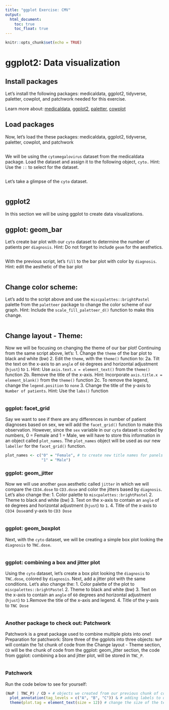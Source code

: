 ```yaml
---
title: "ggplot Exercise: CMV"
output: 
  html_document:
    toc: true
    toc_float: true
---
```


```r
knitr::opts_chunk$set(echo = TRUE)
```

# ggplot2: Data visualization

## Install packages
Let's install the following packages: medicaldata, ggplot2, tidyverse, paletter, cowplot, and patchwork needed for this exercise.

Learn more about: [medicaldata](https://higgi13425.github.io/medicaldata/), [ggplot2](https://ggplot2.tidyverse.org/index.html), [paletter](https://github.com/EmilHvitfeldt/paletteer), [cowplot](https://wilkelab.org/cowplot/index.html)

## Load packages
Now, let's load the these packages: medicaldata, ggplot2, tidyverse, paletter, cowplot, and patchwork
```r

```

We will be using the `cytomegalovirus` dataset from the medicaldata package. Load the dataset and assign it to the following object, `cyto.` Hint: Use the `::` to select for the dataset.
```r

```

Let's take a glimpse of the `cyto` dataset.
```r

```

## ggplot2
In this section we will be using ggplot to create data visualizations.

## ggplot: geom_bar
Let's create bar plot with our `cyto` dataset to determine the number of patients per `diagnosis`. Hint: Do not forget to include `geom` for the aesthetics. 
```r
 
```

With the previous script, let's `fill` to the bar plot with color by `diagnosis`. Hint: edit the aesthetic of the bar plot 
```r

```

## Change color scheme:
Let's add to the script above and use the `miscpalettes::brightPastel` palette from the `paletteer` package to change the color scheme of our graph. Hint: Include the `scale_fill_paletteer_d()` function to make this change. 
```r

```

## Change layout - Theme:
Now we will be focusing on changing the theme of our bar plot! Continuing from the same script above, let's:
1. Change the `theme` of the bar plot to black and white (bw)
2. Edit the `theme`, with the `theme()` function to:
  2a. Tilt the text on the x-axis to an `angle` of `60` degrees and horizontal adjustment (`hjust`) to `1`.         Hint: Use `axis.text.x = element_text()` from the `theme()` function
  2b. Remove the title of the x-axis. Hint: Incorporate `axis.title.x = element_blank()` from the `theme()`         function
  2c. To remove the legend, change the `legend.position` to `none`
3. Change the title of the y-axis to `Number of patients`. Hint: Use the `labs()` function
  
```r

```

### ggplot: facet_grid
Say we want to see if there are any differences in number of patient diagnoses based on sex, we will add the `facet_grid()` function to make this observation. However, since the `sex` variable in our `cyto` dataset is coded by numbers, 0 = Female and 1 = Male, we will have to store this information in an object called `plot_names`. The `plot_names` object will be used as our new `labeller` for the `facet_grid()` function.
```r
plot_names <- c("0" = "Female", # to create new title names for panels
                "1" = "Male")


```

### ggplot: geom_jitter
Now we will use another `geom` aesthetic called `jitter` in which we will compare the `CD34.dose` to `CD3.dose` and color the jitters based by `diagnosis`. 
Let's also change the:
1. Color palette to `miscpalettes::brightPastel` 
2. Theme to black and white (bw)
3. Text on the x-axis to contain an `angle` of `60` degrees and horizontal adjustment (`hjust`) to `1`.
4. Title of the x-axis to `CD34 Dose`and y-axis to `CD3 Dose`

```r

```

### ggplot: geom_boxplot
Next, with the `cyto` dataset, we will be creating a simple box plot looking the `diagnosis` to `TNC.dose`. 
```r

```

### ggplot: combining a box and jitter plot
Using the `cyto` dataset, let's create a box plot looking the `diagnosis` to `TNC.dose`, colored by `diagnosis`. Next, add a jitter plot with the same conditions.
Let's also change the:
1. Color palette of the plot to `miscpalettes::brightPastel` 
2. Theme to black and white (bw)
3. Text on the x-axis to contain an `angle` of `60` degrees and horizontal adjustment (`hjust`) to `1`.Remove     the title of the x-axis and legend.
4. Title of the y-axis to `TNC Dose`
```r

```


### Another package to check out: Patchwork
Patchwork is a great package used to combine multiple plots into one! 
Preparation for patchwork:
Store three of the ggplots into three objects: `NoP` will contain the 1st chunk of code from the Change layout - Theme section, `CD` will be the chunk of code from the ggplot: geom_jitter section, the code from ggplot: combining a box and jitter plot, will be stored in `TNC_P`.

```r

```

### Patchwork
Run the code below to see for yourself:
```r
(NoP | TNC_P) / CD + # objects we created from our previous chunk of code
  plot_annotation(tag_levels = c("A", "B", "C")) & # adding labels to our plots
  theme(plot.tag = element_text(size = 12)) # change the size of the text
```


